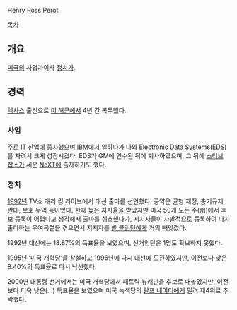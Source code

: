 Henry Ross Perot

[[목차]]
== 개요 ==
[[미국]]의 사업가이자 [[정치가]].

== 경력 ==
[[텍사스]] 출신으로 [[미 해군]]에서 4년 간 복무했다.

=== 사업 ===
주로 [[IT]] 산업에 종사했으며 [[IBM]]에서 일하다가 나와 Electronic Data Systems(EDS)를 차려서 크게 성장시켰다. EDS가 GM에 인수된 뒤에 퇴사하였으며, 그 뒤에 [[스티브 잡스]]가 세운 [[NeXT]]에 출자하기도 했다.

=== 정치 ===
[[1992년]] TV쇼 래리 킹 라이브에서 대선 출마를 선언했다. 공약은 균형 재정, 총기규제 반대, 보호 무역 등이었다. 한때 높은 지지율을 받았지만 미국 50개 모든 주(州)에서 후보 등록이 어렵다고 생각해서 출마를 취소했다가, 지지자들이 자발적으로 등록하여 다시 출마하는 우여곡절을 겪으면서 지지자를 [[빌 클린턴]]에게 거의 빼앗겼다.

1992년 대선에는 18.87%의 득표율을 보였으며, 선거인단은 1명도 확보하지 못했다.

1995년 ‘미국 개혁당’을 창설하고 1996년에 다시 대선에 도전하였지만, 이전보다 낮은 8.40%의 득표율로 다시 낙선했다.

2000년 대통령 선거에서는 미국 개혁당에서 패트릭 뷰캐넌을 후보로 내놓았지만, 이전보다 더욱 낮은(…) 득표율을 보였으며 미국 녹색당의 [[랄프 네이더]]에게 밀려 제4위로 추락했다.
